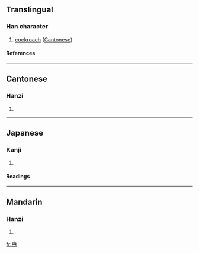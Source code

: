 ==Translingual==
===Han character===
{{Han char|rn=102|rad=田|as=00|sn=5|four=|canj=中田中一 (LWLM)}}
# [[cockroach]] ([[Cantonese]])
====References====
{{Han ref|kx=0759.001|dkj=21727|hdz=42527.010|uh=7534|ud=30004}}

----
==Cantonese==
===Hanzi===
{{yue-hanzi|jyut=|y=jaat2, jaat6}}
# {{defn|Cantonese}}

----
==Japanese==
===Kanji===
{{ja-kanji|grade=|rs=田00}}
# {{defn|Japanese}} 
====Readings====
{{ja-readings|on=[[そう]] (sō)|kun=}}

----
==Mandarin==
===Hanzi===
{{cmn-hanzi|pin=[[zhá]] (zha2)|wg=cha<sup>2</sup>}}
# {{defn|Mandarin}}

[[fr:甴]]